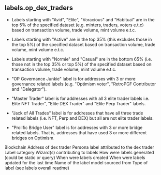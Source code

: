## labels.op_dex_traders 
- Labels starting with &quot;Avid&quot;, &quot;Elite&quot;, &quot;Voracious&quot; and &quot;Habitual&quot; are in the top 5% of the specified dataset (e.g. minters, traders, voters e.t.c) based on transaction volume, trade volume, mint volume e.t.c.

- Labels starting with &quot;Active&quot; are in the top 35% (this excludes those in the top 5%) of the specified dataset based on transaction volume, trade volume, mint volume e.t.c.

- Labels starting with &quot;Normie&quot; and &quot;Casual&quot; are in the bottom 65% (i.e. those not in the top 35% or top 5%) of the specified dataset based on transaction volume, trade volume, mint volume e.t.c.

- &quot;OP Governance Junkie&quot; label is for addresses with 3 or more governance related labels (e.g. &quot;Optimism voter&quot;, &quot;RetroPGF Contributor and &quot;Delegator&quot;).

- &quot;Master Trader&quot; label is for addresses with all 3 elite trader labels i.e. Elite NFT Trader&quot;, &quot;Elite DEX Trader&quot; and &quot;Elite Perp Trader&quot; labels.

- &quot;Jack of All Trades&quot; label is for addresses that have all three trade related labels (i.e. NFT, Perp and DEX) but all are not elite trader labels.

- &quot;Prolific Bridge User&quot; label is for addresses with 3 or more bridge related labels. That is, addresses that have used 3 or more different bridges on Optimism.

<ParamField path="blockchain">
Blockchain
</ParamField>
<ParamField path="address">
Address of dex trader
</ParamField>
<ParamField path="name">
Persona label attributed to the dex trader
</ParamField>
<ParamField path="category">
Label category
</ParamField>
<ParamField path="contributor">
Wizard(s) contributing to labels
</ParamField>
<ParamField path="source">
How were labels generated (could be static or query)
</ParamField>
<ParamField path="created_at">
When were labels created
</ParamField>
<ParamField path="updated_at">
When were labels updated for the last time
</ParamField>
<ParamField path="model_name">
Name of the label model sourced from
</ParamField>
<ParamField path="label_type">
Type of label (see labels overall readme)
</ParamField>
